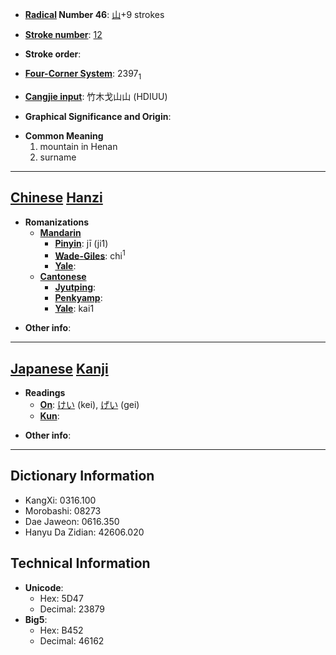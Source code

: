 * '''[[Wiktionary:Chinese radical index| Radical]] Number 46''': [[Wiktionary:Chinese radical index 山|山]]+9 strokes

* '''[[Wiktionary:Chinese total strokes index|Stroke number]]''': [[Wiktionary:Chinese total strokes index 12|12]]

* '''Stroke order''': 

* '''[[Wiktionary:Chinese four corner index|Four-Corner System]]''': 2397<sub>1</sub>

* '''[[Wiktionary:Chinese Cangjie index|Cangjie input]]''': 竹木戈山山 (HDIUU)

* '''Graphical Significance and Origin''': 

* '''Common Meaning'''
*#mountain in Henan
*# surname


----

== [[Chinese]] [[Hanzi]] ==

* '''Romanizations'''
** '''[[Mandarin]]'''
*** '''[[Pinyin]]''': jī (ji1)
*** '''[[Wade-Giles]]''': chi<sup>1</sup>
*** '''[[Yale]]''': 
** '''[[Cantonese]]'''
*** '''[[Jyutping]]''':
*** '''[[Penkyamp]]''': 
*** '''[[Yale]]''': kai1

* '''Other info''': 

----

== [[Japanese]] [[Kanji]] ==

* '''Readings'''
** '''[[On]]''': [[けい]] (kei), [[げい]] (gei)
** '''[[Kun]]''': 

* '''Other info''':  

----

== Dictionary Information ==

* KangXi: 0316.100
* Morobashi: 08273
* Dae Jaweon: 0616.350
* Hanyu Da Zidian: 42606.020

== Technical Information ==

* '''Unicode''':
** Hex: 5D47
** Decimal: 23879
* '''Big5''':
** Hex: B452
** Decimal: 46162